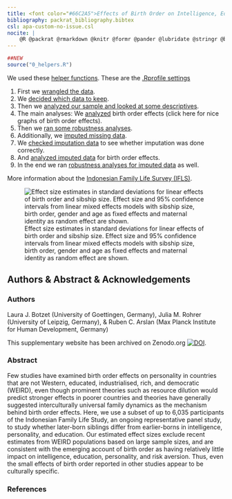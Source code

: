 ```yaml
---
title: <font color="#66C2A5">Effects of Birth Order on Intelligence, Educational Attainment, Personality, and Risk Preference in an Indonesian Sample</font>
bibliography: packrat_bibliography.bibtex
csl: apa-custom-no-issue.csl
nocite: |
    @R @packrat @rmarkdown @knitr @formr @pander @lubridate @stringr @broom @effects @ggplot2 @tidyr @dplyr @formatR @devtools @haven @GPArotation @psych @lavaan @Hmisc @plyr @apaTables @lme4 @lmerTest @forcats @cowplot @gridExtra
---
```




```r
##NEW
source("0_helpers.R")
```

<div class="row">

<div class="col-md-5">

We used these [helper functions](0_helpers.html). These are the [.Rprofile settings](.Rprofile.html)

1. First we [wrangled the data](1_data_import.html).
2. We [decided which data to keep](2_inclusion.html).
3. Then we [analyzed our sample and looked at some descriptives](3_sample_analyses.html).
4. The main analyses: We [analyzed](4_analyses.html) birth order effects (click here for nice graphs of birth order effects).
5. Then we [ran some robustness analyses](4_analyses_robust.html).
6. Additionally, we [imputed missing data](3_imputation.html).
7. We [checked imputation data](3_imputation_check.html) to see whether imputation was done correctly.
8. And [analyzed imputed data](4_analyses_imputed_data.html) for birth order effects.
9. In the end we ran [robustness analyses for imputed data](4_analyses_imputed_data_robust.html) as well.

More information about the [Indonesian Family Life Survey (IFLS)](http://www.rand.org/labor/FLS/IFLS.html).

</div>

<div class="col-md-6 col-md-offset-1">
![Effect size estimates in standard deviations for linear effects of birth order and sibship size. Effect size and 95% confidence intervals from linear mixed effects models with sibship size, birth order, gender and age as fixed effects and maternal identity as random effect are shown.](plot1_final.png)
</div>

</div>
<div class="clearfix"></div>

## Authors & Abstract & Acknowledgements {.tabset .tabset-sticky}

### Authors
Laura J. Botzet (University of Goettingen, Germany), Julia M. Rohrer (University of Leipzig, Germany), & Ruben C. Arslan (Max Planck Institute for Human Development, Germany)


This supplementary website has been archived on Zenodo.org [![DOI]()]().


### Abstract

Few studies have examined birth order effects on personality in countries that are not Western, educated, industrialised, rich, and democratic (WEIRD), even though prominent theories such as resource dilution would predict stronger effects in poorer countries and theories have generally suggested interculturally universal family dynamics as the mechanism behind birth order effects. Here, we use a subset of up to 6,035 participants of the Indonesian Family Life Study, an ongoing representative panel study, to study whether later-born siblings differ from earlier-borns in intelligence, personality, and education. Our estimated effect sizes exclude recent estimates from WEIRD populations based on large sample sizes, and are consistent with the emerging account of birth order as having relatively little impact on intelligence, education, personality, and risk aversion. Thus, even the small effects of birth order reported in other studies appear to be culturally specific. 

### References

